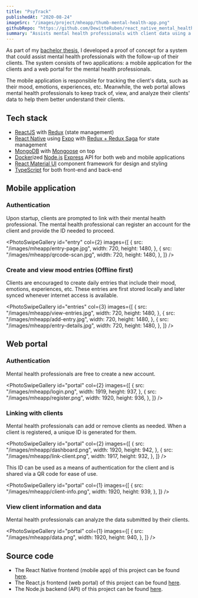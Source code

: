 ```yaml
---
title: "PsyTrack"
publishedAt: "2020-08-24"
imageSrc: "/images/project/mheapp/thumb-mental-health-app.png"
githubRepo: "https://github.com/DewitteRuben/react_native_mental_health_app_2020"
summary: "Assists mental health professionals with client data using a mood-tracking app and a web portal for analysis."
---
```


As part of my [bachelor thesis](/bachelor_thesis.pdf), I developed a proof of concept for a system that could assist mental health professionals with the follow-up of their clients. The system consists of two applications: a mobile application for the clients and a web portal for the mental health professionals.

The mobile application is responsible for tracking the client's data, such as their mood, emotions, experiences, etc. Meanwhile, the web portal allows mental health professionals to keep track of, view, and analyze their clients' data to help them better understand their clients.

## Tech stack

- [ReactJS](https://reactnative.dev/) with [Redux](https://redux.js.org/) (state management)
- [React Native](https://reactnative.dev/) using [Expo](https://expo.io/) with [Redux + Redux Saga](https://redux.js.org/) for state management
- [MongoDB](https://www.mongodb.com/) with [Mongoose](https://mongoosejs.com/) on top
- [Docker](https://www.docker.com/)ized [Node.js](https://nodejs.org/en/) [Express](https://expressjs.com/) API for both web and mobile applications
- [React Material UI](https://material-ui.com/) component framework for design and styling
- [TypeScript](https://www.typescriptlang.org/) for both front-end and back-end

## Mobile application

### Authentication

Upon startup, clients are prompted to link with their mental health professional. The mental health professional can register an account for the client and provide the ID needed to proceed.

<PhotoSwipeGallery
  id="entry"
  col={2}
  images={[
    {
      src: "/images/mheapp/entry-page.jpg",
      width: 720,
      height: 1480,
    },
    {
      src: "/images/mheapp/qrcode-scan.jpg",
      width: 720,
      height: 1480,
    },
  ]}
/>

### Create and view mood entries (Offline first)

Clients are encouraged to create daily entries that include their mood, emotions, experiences, etc. These entries are first stored locally and later synced whenever internet access is available.

<PhotoSwipeGallery
  id="entries"
  col={3}
  images={[
    {
      src: "/images/mheapp/view-entries.jpg",
      width: 720,
      height: 1480,
    },
    {
      src: "/images/mheapp/add-entry.jpg",
      width: 720,
      height: 1480,
    },
    {
      src: "/images/mheapp/entry-details.jpg",
      width: 720,
      height: 1480,
    },
  ]}
/>

## Web portal

### Authentication

Mental health professionals are free to create a new account.

<PhotoSwipeGallery
  id="portal"
  col={2}
  images={[
    {
      src: "/images/mheapp/login.png",
      width: 1919,
      height: 937,
    },
    {
      src: "/images/mheapp/register.png",
      width: 1920,
      height: 936,
    },
  ]}
/>

### Linking with clients

Mental health professionals can add or remove clients as needed. When a client is registered, a unique ID is generated for them.

<PhotoSwipeGallery
  id="portal"
  col={2}
  images={[
    {
      src: "/images/mheapp/dashboard.png",
      width: 1920,
      height: 942,
    },
    {
      src: "/images/mheapp/link-client.png",
      width: 1917,
      height: 932,
    },
  ]}
/>

This ID can be used as a means of authentication for the client and is shared via a QR code for ease of use.

<PhotoSwipeGallery
  id="portal"
  col={1}
  images={[
    {
      src: "/images/mheapp/client-info.png",
      width: 1920,
      height: 939,
    },
  ]}
/>

### View client information and data

Mental health professionals can analyze the data submitted by their clients.

<PhotoSwipeGallery
  id="portal"
  col={1}
  images={[
    {
      src: "/images/mheapp/data.png",
      width: 1920,
      height: 940,
    },
  ]}
/>

## Source code

- The React Native frontend (mobile app) of this project can be found [here](https://github.com/DewitteRuben/react_native_gps_tracker).
- The React.js frontend (web portal) of this project can be found [here](https://github.com/DewitteRuben/reactjs_mental_health_portal).
- The Node.js backend (API) of this project can be found [here](https://github.com/DewitteRuben/backend_nodejs_ts_mental_health_app_2020).
